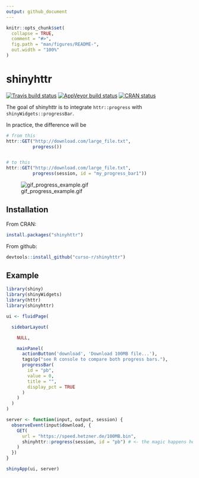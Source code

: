 ```yaml
---
output: github_document
---
```


<!-- README.md is generated from README.Rmd. Please edit that file -->

```r
knitr::opts_chunk$set(
  collapse = TRUE,
  comment = "#>",
  fig.path = "man/figures/README-",
  out.width = "100%"
)
```

# shinyhttr

[![Travis build status](https://travis-ci.org/curso-r/shinyhttr.svg?branch=master)](https://travis-ci.org/curso-r/shinyhttr) [![AppVeyor build status](https://ci.appveyor.com/api/projects/status/github/curso-r/shinyhttr?branch=master&svg=true)](https://ci.appveyor.com/project/curso-r/shinyhttr) [![CRAN status](https://www.r-pkg.org/badges/version/shinyhttr)](https://cran.r-project.org/package=shinyhttr)

The goal of shinyhttr is to integrate `httr::progress` with `shinyWidgets::progressBar`.

In practice, the difference will be

```r
# from this
httr::GET("http://download.com/large_file.txt", 
          progress())


# to this
httr::GET("http://download.com/large_file.txt", 
          progress(session, id = "my_progress_bar1"))
```


![gif_progress_example.gif](man/figures/README-gif_progress_example.gif)

## Installation

From CRAN:

```r
install.packages("shinyhttr")
```

From github:

```r
devtools::install_github("curso-r/shinyhttr")
```

## Example

```r
library(shiny)
library(shinyWidgets)
library(httr)
library(shinyhttr)

ui <- fluidPage(

  sidebarLayout(

    NULL,

    mainPanel(
      actionButton('download', 'Download 100MB file...'),
      tags$p("see R console to compare both progress bars."),
      progressBar(
        id = "pb",
        value = 0,
        title = "",
        display_pct = TRUE
      )
    )
  )
)

server <- function(input, output, session) {
  observeEvent(input$download, {
    GET(
      url = "https://speed.hetzner.de/100MB.bin",
      shinyhttr::progress(session, id = "pb") # <- the magic happens here. progress() now has session and id args
    )
  })
}

shinyApp(ui, server)
```

